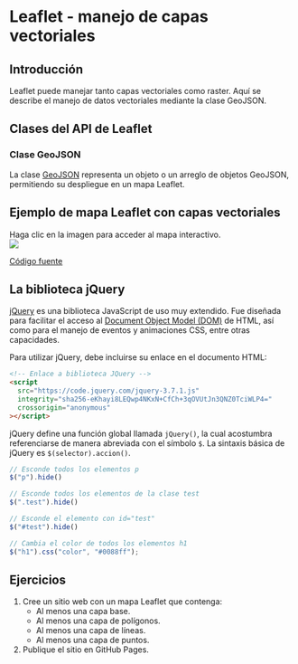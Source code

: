 # Leaflet - manejo de capas vectoriales  {#sec-pencom}

## Introducción
Leaflet puede manejar tanto capas vectoriales como raster. Aquí se describe el manejo de datos vectoriales mediante la clase GeoJSON.

## Clases del API de Leaflet

### Clase GeoJSON
La clase [GeoJSON](https://leafletjs.com/reference.html#geojson) representa un objeto o un arreglo de objetos GeoJSON, permitiendo su despliegue en un mapa Leaflet.

## Ejemplo de mapa Leaflet con capas vectoriales
Haga clic en la imagen para acceder al mapa interactivo.  
[![](img/ejemplo-mapa-leaflet-capas-vectoriales.png)](https://pf0914-desarrollosigweb.github.io/2024-i-ejemplo-mapa-leaflet-capas-vectoriales/)

[Código fuente](https://github.com/pf0914-desarrollosigweb/2024-i-ejemplo-mapa-leaflet-capas-vectoriales)

## La biblioteca jQuery
[jQuery](https://jquery.com/) es una biblioteca JavaScript de uso muy extendido. Fue diseñada para facilitar el acceso al [Document Object Model (DOM)](https://es.wikipedia.org/wiki/Document_Object_Model) de HTML, así como para el manejo de eventos y animaciones CSS, entre otras capacidades.

Para utilizar jQuery, debe incluirse su enlace en el documento HTML:
```html
<!-- Enlace a biblioteca JQuery -->
<script
  src="https://code.jquery.com/jquery-3.7.1.js"
  integrity="sha256-eKhayi8LEQwp4NKxN+CfCh+3qOVUtJn3QNZ0TciWLP4="
  crossorigin="anonymous"
></script>
```

jQuery define una función global llamada `jQuery()`, la cual acostumbra referenciarse de manera abreviada con el símbolo `$`. La sintaxis básica de jQuery es `$(selector).accion()`.

```javascript
// Esconde todos los elementos p
$("p").hide()

// Esconde todos los elementos de la clase test
$(".test").hide()

// Esconde el elemento con id="test"
$("#test").hide()

// Cambia el color de todos los elementos h1
$("h1").css("color", "#0088ff");
```

## Ejercicios

1. Cree un sitio web con un mapa Leaflet que contenga:
    - Al menos una capa base.
    - Al menos una capa de polígonos.
    - Al menos una capa de líneas.
    - Al menos una capa de puntos.
    
2. Publique el sitio en GitHub Pages.